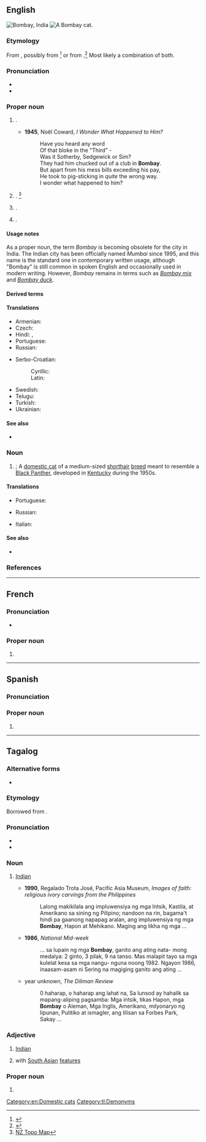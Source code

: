 ==English==
{{wikipedia|Bombay (disambiguation)|Bombay|lang=en}}
[[File:MumbaiMontage.png|thumb|Bombay, India]]
[[File:Bombay Cat - Head.jpg|thumb|A Bombay cat.]]
{{slim-wikipedia|Bombay}}
{{slim-wikipedia|Bombay cat}}

===Etymology===
From {{bor|en|pt|Bombaim}}, possibly from {{der|en|mr|मुंबादेवी||goddess Mumba}}<ref>{{R:Online_Etymology_Dictionary}}</ref> or from {{compound|pt|bom|baim|nocat=1}}.<ref name="Shirodkar 1998 7">{{harvnb|Shirodkar|1998|p=7}}</ref>{{attention|en|check Marathi}} Most likely a combination of both.

===Pronunciation===
* {{IPA|en|/bɒmˈbeɪ/}}
* {{rhymes|en|eɪ|s=2}}

===Proper noun===
{{en-proper noun}}

# {{lb|en|dated}} {{place|en|Former name of [[Mumbai]], the <<state capital>> of <<s/Maharashtra>>, <<c/India>>}}.
#* '''1945''', Noël Coward, ''I Wonder What Happened to Him?''
#*: Have you heard any word<br>Of that bloke in the "Third" -<br>Was it Sotherby, Sedgewick or Sim?<br>They had him chucked out of a club in '''Bombay'''.<br>But apart from his mess bills exceeding his pay,<br>He took to pig-sticking in ''quite'' the wrong way.<br>I wonder what happened to him?
# {{place|en|settlement|south of|city/Auckland|c/New Zealand}}. <ref>[https://www.topomap.co.nz/NZTopoMap/nz5240/Bombay/ NZ Topo Map]</ref>
# {{place|en|town|co/Franklin County|s/New York|c/USA}}.
# {{place|en|neighbourhood|(Little Bombay) of|sub/Marion|city/Jersey City|s/New Jersey|c/USA}}.

====Usage notes====
As a proper noun, the term ''Bombay'' is becoming obsolete for the city in India. The Indian city has been officially named ''Mumbai'' since 1995, and this name is the standard one in contemporary written usage, although "Bombay" is still common in spoken English and occasionally used in modern writing. However, ''Bombay'' remains in terms such as ''[[Bombay mix]]'' and ''[[Bombay duck]]''.

====Derived terms====
{{der3|en
|Bombay Beach
|Bombay blood
|Bombay cat
|Bombay mix
|Bombay duck
|Bombayite
|Bombay chicken
|Bombay potatoes
|Bollywood
|New Bombay
}}

====Translations====
{{trans-top-also|former name of Mumbai|Mumbai}}
* Armenian: {{t+|hy|Բոմբեյ}}
* Czech: {{t+|cs|Bombaj|f}}
* Hindi: {{t+|hi|बम्बई|f}}, {{t|hi|बंबई|f}}
* Portuguese: {{t|pt|Bombaim}}
* Russian: {{t+|ru|Бомбе́й|m}}
{{trans-mid}}
* Serbo-Croatian:
*: Cyrillic: {{t|sh|Бомбај|m}}
*: Latin: {{t|sh|Bombaj|m}}
* Swedish: {{t+|sv|Bombay}}
* Telugu: {{t|te|బొంబాయి}}
* Turkish: {{t+|tr|Bombay}}
* Ukrainian: {{t|uk|Бомбей}}
{{trans-bottom}}

{{trans-see|Mumbai}}

====See also====
* {{sense|Bombay, India}} {{comcatlite|Mumbai}}

===Noun===
{{en-noun}}

# {{ellipsis of|en|Bombay cat}}; A [[domestic cat]] of a medium-sized [[shorthair]] [[breed]] meant to resemble a [[panther|Black Panther]], developed in [[Kentucky]] during the 1950s.

====Translations====
{{trans-top|cat}}
* Portuguese: {{t|pt|bombaim|m}}
{{trans-mid}}
* Russian: {{t|ru|Бомбе́йская ко́шка|f}}
{{trans-bottom}}

{{checktrans-top}}
* Italian: {{t-check|it|gatto Bombay}}
{{trans-mid}}
{{trans-bottom}}

====See also====
* {{comcatlite|Bombay cats}}

===References===
<references/>

[[Category:en:Domestic cats]]

----

==French==
{{wikipedia|lang=fr}}

===Pronunciation===
* {{fr-IPA}}

===Proper noun===
{{fr-proper noun|g=f}}

# {{place|fr|megacity/capital|s/Maharashtra|c/India|t1=Mumbai|t2=Bombay}}

----

==Spanish==

===Pronunciation===
{{es-IPA|bombáy}}{{wikipedia|lang=es}}

===Proper noun===
{{es-proper noun|m}}

# {{place|es|megacity/capital|s/Maharashtra|c/India|t1=Mumbai|t2=Bombay}}

----

==Tagalog==

===Alternative forms===
* {{alter|tl|Bumbay}}

===Etymology===
Borrowed from {{bor|tl|es|Bombay}}.

===Pronunciation===
* {{hyph|tl|Bom|bay}}
* {{tl-IPA|bombáy}}

===Noun===
{{tl-noun|Bombáy}}

# {{lb|tl|colloquial|sometimes|_|offensive}} [[Indian]] {{gl|a person of [[Indian]] ancestry, or resembling one}}
#: {{syn|tl|Indiyano}}
#* '''1990''', Regalado Trota José, Pacific Asia Museum, ''Images of faith: religious ivory carvings from the Philippines''
#*: Lalong makikilala ang impluwensiya ng mga Intsik, Kastila, at Amerikano sa  sining ng Pilipino; nandoon na rin, bagama&#39;t hindi pa gaanong napapag aralan,  ang impluwensiya ng mga '''Bombay''', Hapon at Mehikano. Maging ang likha ng  mga&nbsp;...
#* '''1986''', ''National Mid-week''
#*: ... sa lupain ng mga '''Bombay''', ganito ang ating nata- mong medalya: 2 ginto, 3  pilak, 9 na tanso. Mas malapit tayo sa mga kulelat kesa sa mga nangu- nguna  noong 1982. Ngayon 1986, inaasam-asam ni Sering na magiging ganito ang  ating&nbsp;...
#* year unknown, ''The Diliman Review''
#*: 0 haharap, o haharap ang lahat na, Sa lunsod ay hahalik sa mapang-aliping  pagsamba: Mga intsik, tikas Hapon, mga '''Bombay''' o Aleman, Mga Inglis,  Amerikano, milyonaryo ng lipunan, Pulitiko at ismagler, ang lilisan sa Forbes  Park, Sakay&nbsp;...

===Adjective===
{{tl-adj|Bombáy}}

# [[Indian]] {{gl|of or pertaining to India}}
#: {{syn|tl|Indiyano|Indiyan}}
# {{lb|tl|colloquial|loosely}} with [[South Asian]] [[features]] {{gl|of a person}}

===Proper noun===
{{tl-proper noun|Bombáy}}

# {{place|tl|capital|s/Maharashtra|c/India|t=Bombay}}

[[Category:tl:Demonyms]]